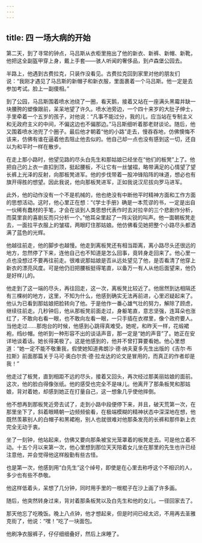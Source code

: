 ```yaml
---
---
---
```

title: 四 一场大病的开始
---




第二天，到了寻常的钟点，马吕斯从衣柜里拖出了他的新衣、新裤、新帽、新靴，他把这全副盔甲穿上身，戴上手套——骇人听闻的奢侈品，到卢森堡公园去。

半路上，他遇到古费拉克，只装作没看见。古费拉克回到家里对他的朋友们说：“我刚才遇见了马吕斯的新帽子和新衣服，里面裹着一个马吕斯。他一定是去参加考试。脸上一副傻相。”

到了公园，马吕斯围着喷水池绕了一圈，看天鹅，接着又站在一座满头黑霉并缺一块腰胯的塑像跟前，呆呆地望了许久。喷水池旁边，一个四十来岁的大肚子绅士，手里牵着一个五岁的孩子，对他说：“凡事不能过分，我的儿，应当站在专制主义和无政府主义的中间，不偏这边也不偏那边。”马吕斯细听着那老财谈论。随后，他又围着喷水池兜了个圈子。最后他才朝着“他的小路”走去，慢吞吞地，仿佛懊悔不该来，仿佛有谁在逼着他去阻止他去似的。他自己却一点也没有感到这一切，还自以为和平时一样在散步。

在走上那小路时，他望见路的尽头白先生和那姑娘已经坐在“他们的板凳”上了。他把自己的上衣一直扣到顶，挺起腰板，不让它有一丝皱褶，略带满足的心情望了望长裤上光泽的反射，向那板凳进军。他的步伐带着一股冲锋陷阵的味道，想必也有旗开得胜的想望。因此我说，他向那板凳进军，正如我说汉尼拔向罗马进军。

此外，他的动作没有一个不是机械的，他也绝没有中断他平时精神方面和工作方面的思想活动。这时，他心里正在想：“《学士手册》确是一本荒谬的书，一定是出自一伙稀有蠢材的手笔，才会在谈到人类思想代表作时去对拉辛的三个悲剧作分析，而莫里哀的喜剧反而只分析一个。”他耳朵里起了一阵尖锐的叫声。他一面朝板凳走去，一面拉平衣服上的皱褶，两眼盯住那姑娘。他仿佛看见她把整个小路尽头都洒满了蓝色的光辉。

他越往前走，他的脚步也越慢。他走到离板凳还有相当距离，离小路尽头还很远的地方，忽然停了下来，连他自己也不知道是怎么回事，竟转身走回来了。他心里一点也没想过不要再往前走。很难说那姑娘是否从远处望见了他，是否看清了他穿上新衣的漂亮风度。可是他仍旧把腰板挺得笔直，以备万一有人从他后面望来，他仍是好样儿的。

他走到了这一端的尽头，再往回走，这一次，离板凳比较近了。他居然到达相隔还有三棵树的地方，这里，不知为什么，他感到确实无法再前进，心里迟疑起来了。他认为已看到那姑娘把脸转向了他。于是他作一番心雄气壮的努力，解除了顾虑，继续往前走。几秒钟后，他从那板凳前面走过，身躯笔直，意志坚强，连耳朵也涨红了，不敢向右看一眼，也不敢向左看一眼，一只手插在衣襟里，像个政府要人。当他走过……那炮台的时候，他感到心跳得真难受。她呢，和昨天一样，花缎裙袍，绉纱帽。他听到一种形容不出的谈话声音，那一定是“她的声音”了。她正在安详地谈着话。她长得美极了。这是他感到的，他并不曾打算要看她。他心里想道：“她一定不能不敬重我，假使她知道弗朗沙·德·纳夫夏多先生出版的《吉尔·布拉斯》前面那篇关于马可·奥白尔贡·德·拉龙达的论文是冒用的，而真正的作者却是我！”

他走过了板凳，直到相距不远的尽头，接着又回头，再次经过那美丽姑娘的面前。这次，他的脸白得像张纸。他的感受也完全不是味儿。他离开了那条板凳和那姑娘，背对着她，却感到她正在打量自己，这一想象几乎使他摔倒。

他不想再到那板凳近旁去试了，走到小路中段便停下来，并且，破天荒第一次，在那里坐下了，斜着眼睛朝一边频频偷看，在极端模糊的精神状态中深深地在想，他既然羡慕别人的白帽子和黑裙袍，别人也就很难对他那条发亮的长裤和那件新上衣完全无动于衷。

坐了一刻钟，他站起来，仿佛又要向那条被宝光笼罩着的板凳走去。可是他立着不动。十五个月以来第一次，他心里想到那位天天陪着女儿坐在那里的先生也许已经注意他，并会觉得他这样殷勤有些古怪。

也是第一次，他感到用“白先生”这个绰号，即使是在心里去称呼这个不相识的人，多少也有些不恭敬。

他这样低着头，呆想了几分钟，同时用手里的一根棍子在沙上画了许多画。

随后，他突然转身过来，背对着那条板凳以及白先生和他的女儿，一径回家去了。

那天他忘了吃晚饭。晚上八点钟，他才想起来，但是时间已经太迟，不用再去圣雅克街了，他说：“嘿！”吃了一块面包。

他刷净衣服裤子，仔仔细细叠好，然后上床睡了。